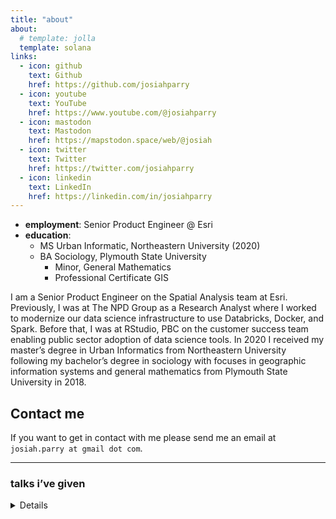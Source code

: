 ```yaml
---
title: "about"
about:
  # template: jolla
  template: solana
links:
  - icon: github
    text: Github
    href: https://github.com/josiahparry
  - icon: youtube
    text: YouTube
    href: https://www.youtube.com/@josiahparry
  - icon: mastodon
    text: Mastodon
    href: https://mapstodon.space/web/@josiah
  - icon: twitter
    text: Twitter
    href: https://twitter.com/josiahparry
  - icon: linkedin
    text: LinkedIn
    href: https://linkedin.com/in/josiahparry
---
```


<style>
  #quarto-sidebar-collapse-item {
    height: 0px
  }
</style>


- __employment__: Senior Product Engineer @ Esri
- **education**:
  - MS Urban Informatic, Northeastern University (2020)
  - BA Sociology, Plymouth State University
     - Minor, General Mathematics
     - Professional Certificate GIS

I am a Senior Product Engineer on the Spatial Analysis team at Esri. Previously, I was at The NPD Group as a Research Analyst where I worked to modernize our data science infrastructure to use Databricks, Docker, and Spark. Before that, I was at RStudio, PBC on the customer success team enabling public sector adoption of data science tools. In 2020 I received my master’s degree in Urban Informatics from Northeastern University following my bachelor’s degree in sociology with focuses in geographic information systems and general mathematics from Plymouth State University in 2018.


## Contact me

If you want to get in contact with me please send me an email at `josiah.parry at gmail dot com`.


------------

### talks i've given


<details>

* [Exploratory Spatal Data Analysis in the tidyverse](https://www.rstudio.com/conference/2022/talks/exploratory-spatial-data-analysis/)
  * July 28th, 2022 rstudio::conf(2022L)
* [Exploratory Spatial Data Analysis in R](https://github.com/josiahparry/exploratory-spatial-data-analysis/)
  * [Recording](https://www.youtube.com/watch?v=i_MA1U6SJ1Y&ab_channel=LanderAnalytics)
  * April 28th, 2022
* [APIs: you’re probably not using them and why you probably should](https://github.com/JosiahParry/you-should-use-APIs)
  * [Government Advances in Statistical Programming](https://sites.google.com/view/gasp2020/agenda?authuser=0)
  * November 6th, 2020
* ["Old Town Road" Rap or Country?: Putting R in Production with Tidymodels, Plumber, and Shiny](https://github.com/JosiahParry/R-in-prod)
  * Boston useR group
  * December 10th, 2019
* [Tidy Lyrical Analysis](https://github.com/JosiahParry/useR-2018-07-17)
  * Boston useR group
  * July 17th, 2018
* [Newfound Lake Landscape Value Analysis: Exploring the efficacy of PPGIS, NESTVAL 2016](https://prezi.com/uchr4_g_qzns/newfound-lake-watershed/)
  * New England St. Lawrence River Valley regional American Associations of Geographers Conference
  * 2016
  
  
</details>